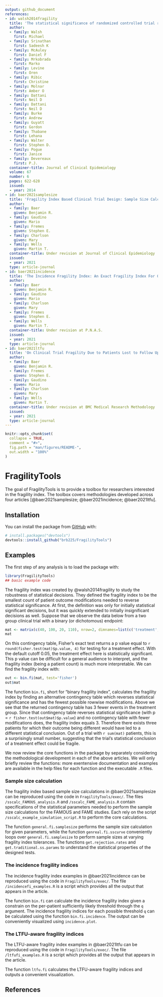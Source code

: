 ```yaml
---
output: github_document
references:
- id: walsh2014fragility
  title: 'The statistical significance of randomized controlled trial results is frequently fragile: a case for a Fragility Index'
  author:
  - family: Walsh
    first: Michael
  - family: Srinathan
    first: Sadeesh K
  - family: McAuley
    first: Daniel F
  - family: Mrkobrada
    first: Marko
  - family: Levine
    first: Oren
  - family: Ribic
    first: Christine
  - family: Molnar
    first: Amber O
  - family: Dattani
    first: Neil D
  - family: Dattani
    first: Neil D
  - family: Burke
    first: Andrew
  - family: Guyatt
    first: Gordon
  - family: Thabane
    first: Lehana
  - family: Walter
    first: Stephen D.
  - family: Pogue
    first: Janice
  - family: Devereaux
    first: P.J.
  container-title: Journal of Clinical Epidemiology
  volume: 67
  number: 6
  pages: 622-628
  issued:
  - year: 2014
- id: baer2021samplesize
  title: 'Fragility Index Based Clinical Trial Design: Sample Size Calculations'
  author:
  - family: Baer
    given: Benjamin R.
  - family: Gaudino
    given: Mario
  - family: Fremes
    given: Stephen E.
  - family: Charlson
    given: Mary
  - family: Wells
    given: Martin T.
  container-title: Under revision at Journal of Clinical Epidemiology
  issued:
  - year: 2021
  type: article-journal
- id: baer2021incidence
  title: 'The Incidence Fragility Index: An Exact Fragility Index For Only Sufficiently Likely Modifications'
  author:
  - family: Baer
    given: Benjamin R.
  - family: Gaudino
    given: Mario
  - family: Charlson
    given: Mary
  - family: Fremes
    given: Stephen E.
  - family: Wells
    given: Martin T.
  container-title: Under revision at P.N.A.S.
  issued:
  - year: 2021
  type: article-journal
- id: baer2021ltfu
  title: 'On Clinical Trial Fragility Due to Patients Lost to Follow Up'
  author:
  - family: Baer
    given: Benjamin R.
  - family: Fremes
    given: Stephen E.
  - family: Gaudino
    given: Mario
  - family: Charlson
    given: Mary
  - family: Wells
    given: Martin T.
  container-title: Under revision at BMC Medical Research Methodology
  issued:
  - year: 2021
  type: article-journal
---
```


<!-- README.md is generated from README.Rmd. Please edit that file -->

```r
knitr::opts_chunk$set(
  collapse = TRUE,
  comment = "#>",
  fig.path = "man/figures/README-",
  out.width = "100%"
)
```

# FragilityTools

The goal of FragilityTools is to provide a toolbox for researchers interested in the fragility index. The toolbox covers methodologies developed across four articles [@baer2021samplesize; @baer2021incidence; @baer2021ltfu].

## Installation

You can install the package from [GitHub](https://github.com/) with:

``` r
# install.packages("devtools")
devtools::install_github("brb225/FragilityTools")
```

## Examples

The first step of any analysis is to load the package with:

```r
library(FragilityTools)
## basic example code
```

The fragility index was created by @walsh2014fragility to study the robustness of statistical decisions. They defined the fragility index to be the smallest count of patient outcome modifications needed to reverse statistical significance. At first, the definition was only for initially statistical significant decisions, but it was quickly extended to initially insignificant decisions as well. Suppose that we observe the data below from a two group clinical trial with a binary (or dichotomous) endpoint:

```r
mat <- matrix(c(40, 100, 20, 110), nrow=2, dimnames=list(c('treatment', 'control'), c('event', 'nonevent')))
mat
```

On this contingency table, Fisher's exact test returns a p value equal to `r round(fisher.test(mat)$p.value, 4)` for testing for a treatment effect. With the default cutoff 0.05, the treatment effect here is statistically significant. This p value can be difficult for a general audience to interpret, and the fragility index (being a patient count) is much more interpretable. We can find the fragility index with:

```r
out <- bin.fi(mat, test='fisher')
out$mat
```

The function `bin.fi`, short for "binary fragility index", calculates the fragility index by finding an alternative contingency table which reverses statistical significance and has the fewest possible rowwise modifications. Above we see that the returned contingency table has 3 fewer events in the treatment group. Since that contingency table reverses statistical significance (with p = `r fisher.test(out$mat)$p.value`) and no contingency table with fewer modifications does, the fragility index equals 3. Therefore there exists three patients for which their outcome being different would have led to a different statistical conclusion. Out of a trial with `r sum(mat)` patients, this is a surprisingly small number, suggesting that the trial's statistical conclusion of a treatment effect could be fragile. 

We now review the core functions in the package by separately considering the methodological development in each of the above articles. We will only briefly review the functions: more exentensive documentation and examples are available in the help files for each function and the executable `.R` files.
 
### Sample size calculation

The fragility index based sample size calculations in @baer2021samplesize can be reproduced using the code in `FragilityTools/exec/`. The files `/sscalc_FAMOUS_analysis.R` and `/sscalc_FAME_analysis.R` contain specifications of the statistical parameters needed to perform the sample size calculations for the FAMOUS and FAME studies. Each rely on the script `/sscalc_example_simulation_script.R` to perform the core calculations.

The function `general.fi.samplesize` performs the sample size calculation for given parameters, while the function `genreal.fi.sscurve` conveniently loops over `general.fi.samplesize` to perform sample sizes at varying fragility index tolerances. The functions `get.rejection.rates` and `get.traditional.ss.params` to understand the statistical properties of the designed tests. 

### The incidence fragility indices

The incidence fragility index examples in @baer2021incidence can be reproduced using the code in `FragilityTools/exec/`. The file `/incidencefi_examples.R` is a script which provides all the output that appears in the article. 

The function `bin.fi` can calculate the incidence fragility index given a constrain on the per-patient sufficiently likely threshold through the `q` argument. The incidence fragility indices for each possible threshold `q` can be calculated using the function `bin.fi.incidence`. The output can be conveniently visualized using `incidence.plot`.

### The LTFU-aware fragility indices

The LTFU-aware fragility index examples in @baer2021ltfu can be reproduced using the code in `FragilityTools/exec/`. The file `/ltfufi_examples.R` is a script which provides all the output that appears in the article. 

The function `ltfu.fi` calculates the LTFU-aware fragility indices and outputs a convenient visualization.

## References 
